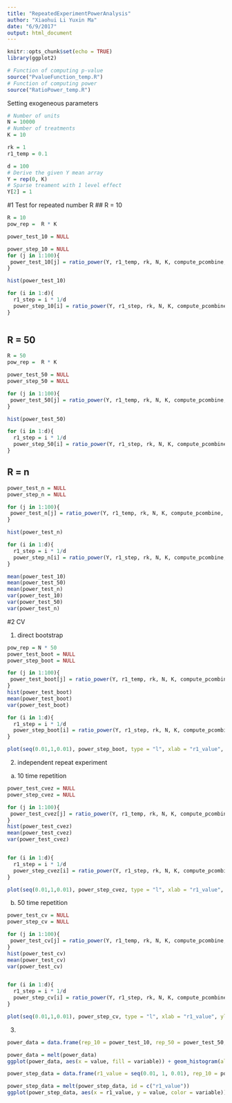 ```yaml
---
title: "RepeatedExperimentPowerAnalysis"
author: "Xiaohui Li Yuxin Ma"
date: "6/9/2017"
output: html_document
---
```


```r
knitr::opts_chunk$set(echo = TRUE)
library(ggplot2)

# Function of computing p-value
source("PvalueFunction_temp.R")
# Function of computing power
source("RatioPower_temp.R")
```

Setting exogeneous parameters
```r
# Number of units 
N = 10000
# Number of treatments
K = 10

rk = 1
r1_temp = 0.1

d = 100
# Derive the given Y mean array 
Y = rep(0, K)
# Sparse treament with 1 level effect
Y[2] = 1
```

#1 Test for repeated number R
## R = 10
```r
R = 10 
pow_rep =  R * K 

power_test_10 = NULL

power_step_10 = NULL
for (j in 1:100){
 power_test_10[j] = ratio_power(Y, r1_temp, rk, N, K, compute_pcombine, compute_power, power_rep = pow_rep)
}

hist(power_test_10)

for (i in 1:d){
  r1_step = i * 1/d 
  power_step_10[i] = ratio_power(Y, r1_step, rk, N, K, compute_pcombine, compute_power)
}



```

## R = 50
```r
R = 50 
pow_rep =  R * K

power_test_50 = NULL
power_step_50 = NULL

for (j in 1:100){
 power_test_50[j] = ratio_power(Y, r1_temp, rk, N, K, compute_pcombine, compute_power, power_rep = pow_rep)
}

hist(power_test_50)

for (i in 1:d){
  r1_step = i * 1/d 
  power_step_50[i] = ratio_power(Y, r1_step, rk, N, K, compute_pcombine, compute_power, power_rep = pow_rep)
}

```

## R = n
```r
power_test_n = NULL
power_step_n = NULL

for (j in 1:100){
 power_test_n[j] = ratio_power(Y, r1_temp, rk, N, K, compute_pcombine, compute_power)
}

hist(power_test_n)

for (i in 1:d){
  r1_step = i * 1/d 
  power_step_n[i] = ratio_power(Y, r1_step, rk, N, K, compute_pcombine, compute_power)
}

```


```r
mean(power_test_10)
mean(power_test_50)
mean(power_test_n)
var(power_test_10)
var(power_test_50)
var(power_test_n)


```

#2 CV

1) direct bootstrap
```r
pow_rep = N * 50
power_test_boot = NULL
power_step_boot = NULL

for (j in 1:100){
 power_test_boot[j] = ratio_power(Y, r1_temp, rk, N, K, compute_pcombine, compute_power, power_rep = pow_rep)
}
hist(power_test_boot)
mean(power_test_boot)
var(power_test_boot)

for (i in 1:d){
  r1_step = i * 1/d 
  power_step_boot[i] = ratio_power(Y, r1_step, rk, N, K, compute_pcombine, compute_power, power_rep = pow_rep)
}

plot(seq(0.01,1,0.01), power_step_boot, type = "l", xlab = "r1_value", ylab ="power", main = "Power with increasing r1 given 50 repeated bootstrap experiments")

```

2) independent repeat experiment
a. 10 time repetition
```r
power_test_cvez = NULL
power_step_cvez = NULL

for (j in 1:100){
 power_test_cvez[j] = ratio_power(Y, r1_temp, rk, N, K, compute_pcombine, compute_power, knum = 10)
}
hist(power_test_cvez)
mean(power_test_cvez)
var(power_test_cvez)


for (i in 1:d){
  r1_step = i * 1/d 
  power_step_cvez[i] = ratio_power(Y, r1_step, rk, N, K, compute_pcombine, compute_power, knum = 10)
}

plot(seq(0.01,1,0.01), power_step_cvez, type = "l", xlab = "r1_value", ylab ="power", main = "Power with increasing r1 given 10 repeated CV experiments")
```

b. 50 time repetition 
```r

power_test_cv = NULL
power_step_cv = NULL

for (j in 1:100){
 power_test_cv[j] = ratio_power(Y, r1_temp, rk, N, K, compute_pcombine, compute_power, knum = 50)
}
hist(power_test_cv)
mean(power_test_cv)
var(power_test_cv)


for (i in 1:d){
  r1_step = i * 1/d 
  power_step_cv[i] = ratio_power(Y, r1_step, rk, N, K, compute_pcombine, compute_power, knum = 50)
}

plot(seq(0.01,1,0.01), power_step_cv, type = "l", xlab = "r1_value", ylab ="power", main = "Power with increasing r1 given 50 repeated CV experiments")


```

3)
```r
power_data = data.frame(rep_10 = power_test_10, rep_50 = power_test_50, rep_n = power_test_50, boot_50 = power_test_boot, cv_10 = power_test_cvez, cv_50 = power_test_cv)

power_data = melt(power_data)
ggplot(power_data, aes(x = value, fill = variable)) + geom_histogram(alpha = 0.4, position = "identity") + ggtitle("Power histogram given different repetition time")

```

```r
power_step_data = data.frame(r1_value = seq(0.01, 1, 0.01), rep_10 = power_step_10, rep_50 = power_step_50, rep_n = power_step_50, boot_50 = power_step_boot, cv_10 = power_step_cvez, cv_50 = power_step_cv)

power_step_data = melt(power_step_data, id = c("r1_value"))
ggplot(power_step_data, aes(x = r1_value, y = value, color = variable)) + geom_line(size = 0.8) + labs(x = "r1_value", y ="power") + scale_x_continuous(limits = c(0,0.3)) + ggtitle("Power curve given different experiment repetition")
```


